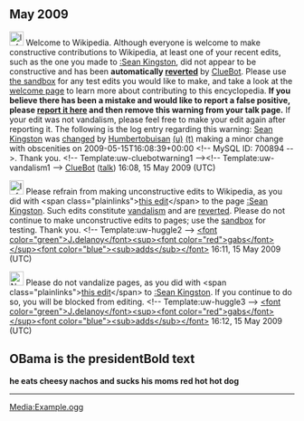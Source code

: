 <article id="22812972" title=User talk:Humbertobuisan>
	<talkpage id="22812972" title="User talk:Humbertobuisan">


== May 2009 ==
[[Image:Information.svg|left|25px]] Welcome to Wikipedia. Although everyone is welcome to make constructive contributions to Wikipedia, at least one of your recent edits, such as the one you made to [[:Sean Kingston]], did not appear to be constructive and has been '''automatically [[Help:Reverting|reverted]]''' by [[User:ClueBot|ClueBot]].  Please use [[Wikipedia:Sandbox|the sandbox]] for any test edits you would like to make, and take a look at the [[Wikipedia:Introduction|welcome page]] to learn more about contributing to this encyclopedia.  '''If you believe there has been a mistake and would like to report a false positive, please [[User:ClueBot/FalsePositives|report it here]] and then remove this warning from your talk page.'''  If your edit was not vandalism, please feel free to make your edit again after reporting it. The following is the log entry regarding this warning: [[Sean Kingston]] was [http://en.wikipedia.org/w/index.php?title=Sean+Kingston&amp;diff=290116125&amp;oldid=289982168 changed] by [[Special:Contributions/Humbertobuisan|Humbertobuisan]] [[User:Humbertobuisan|(u)]] [[User talk:Humbertobuisan|(t)]] making a minor change with obscenities on 2009-05-15T16:08:39+00:00 &lt;!-- MySQL ID: 700894 --&gt;. Thank you. &lt;!-- Template:uw-cluebotwarning1 --&gt;&lt;!-- Template:uw-vandalism1 --&gt; [[User:ClueBot|ClueBot]] ([[User talk:ClueBot|talk]]) 16:08, 15 May 2009 (UTC)

[[Image:Information.svg|25px]] Please refrain from making unconstructive edits to Wikipedia, as you did with &lt;span class=&quot;plainlinks&quot;&gt;[http://en.wikipedia.org/wiki/Sean_Kingston?diff=290116563 this edit]&lt;/span&gt; to the page [[:Sean Kingston]]. Such edits constitute [[Wikipedia:Vandalism|vandalism]] and are [[Help:Reverting|reverted]]. Please do not continue to make unconstructive edits to pages; use the [[Wikipedia:Sandbox|sandbox]] for testing. Thank you. &lt;!-- Template:uw-huggle2 --&gt; [[User:J.delanoy|&lt;font color=&quot;green&quot;&gt;J'''.'''delanoy&lt;/font&gt;]][[User Talk:J.delanoy|&lt;sup&gt;&lt;font color=&quot;red&quot;&gt;gabs&lt;/font&gt;&lt;/sup&gt;]][[Special:Contributions/J.delanoy|&lt;font color=&quot;blue&quot;&gt;&lt;sub&gt;adds&lt;/sub&gt;&lt;/font&gt;]] 16:11, 15 May 2009 (UTC)

[[Image:Nuvola apps important.svg|25px]] Please do not vandalize pages, as you did with &lt;span class=&quot;plainlinks&quot;&gt;[http://en.wikipedia.org/wiki/Sean_Kingston?diff=290116708 this edit]&lt;/span&gt; to [[:Sean Kingston]]. If you continue to do so, you will be blocked from editing. &lt;!-- Template:uw-huggle3 --&gt; [[User:J.delanoy|&lt;font color=&quot;green&quot;&gt;J'''.'''delanoy&lt;/font&gt;]][[User Talk:J.delanoy|&lt;sup&gt;&lt;font color=&quot;red&quot;&gt;gabs&lt;/font&gt;&lt;/sup&gt;]][[Special:Contributions/J.delanoy|&lt;font color=&quot;blue&quot;&gt;&lt;sub&gt;adds&lt;/sub&gt;&lt;/font&gt;]] 16:12, 15 May 2009 (UTC)

== OBama is the president'''Bold text''' ==

'''he eats cheesy nachos and sucks his moms red hot hot dog'''
----
[[Media:Example.ogg]]
	</talkpage>
</article>